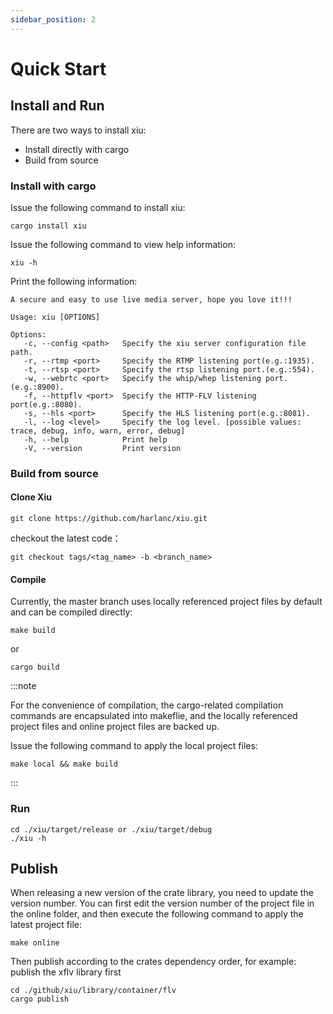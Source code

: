 ```yaml
---
sidebar_position: 2
---
```



# Quick Start



## Install and Run
There are two ways to install xiu:
 

 - Install directly with cargo
 - Build from source


### Install with cargo 

Issue the following command to install xiu:
```shell
cargo install xiu
```
    
Issue the following command to view help information:
```shell
xiu -h
```

Print the following information:

    A secure and easy to use live media server, hope you love it!!!
    
    Usage: xiu [OPTIONS] 
    
    Options:
       -c, --config <path>   Specify the xiu server configuration file path.
       -r, --rtmp <port>     Specify the RTMP listening port(e.g.:1935).
       -t, --rtsp <port>     Specify the rtsp listening port.(e.g.:554).
       -w, --webrtc <port>   Specify the whip/whep listening port.(e.g.:8900).
       -f, --httpflv <port>  Specify the HTTP-FLV listening port(e.g.:8080).
       -s, --hls <port>      Specify the HLS listening port(e.g.:8081).
       -l, --log <level>     Specify the log level. [possible values: trace, debug, info, warn, error, debug]
       -h, --help            Print help
       -V, --version         Print version

    
### Build from source

#### Clone Xiu
```shell
git clone https://github.com/harlanc/xiu.git
```
 checkout the latest code：

```shell 
git checkout tags/<tag_name> -b <branch_name>
```
    
#### Compile

Currently, the master branch uses locally referenced project files by default and can be compiled directly:
```shell
make build
```
or
```shell
cargo build
```

:::note

For the convenience of compilation, the cargo-related compilation commands are encapsulated into makeflie, and the locally referenced project files and online project files are backed up.


Issue the following command to apply the local project files:
```shell
make local && make build
```

:::

### Run

```shell
cd ./xiu/target/release or ./xiu/target/debug
./xiu -h
```

## Publish


When releasing a new version of the crate library, you need to update the version number. You can first edit the version number of the project file in the online folder, and then execute the following command to apply the latest project file:

```shell
make online 
```
Then publish according to the crates dependency order, for example: publish the xflv library first

```shell
cd ./github/xiu/library/container/flv
cargo publish
```

